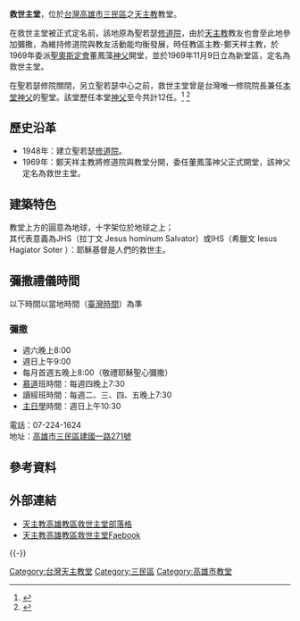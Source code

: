 {{Infobox religious building
| building_name=救世主堂
| infobox_width=
| image=高雄市救世主堂.jpg
| caption=救世主堂
| location=[[高雄市|高雄市]][[三民區|三民區]]
| country={{ROC-TW}}
| geo=
| religious_affiliation=[[天主教|天主教]]
| status=[[教堂|教堂]]
| leadership=
| website= 
| architect=
| architecture_style=
| groundbreaking =1969年
| year_completed=1969年
| specifications = yes
| capacity =
| length = 
| width = 
| height_nave = 
| height_max = 
| dome_dia_outer = 
| dome_dia_inner = 
}}

'''救世主堂'''，位於[[台灣|台灣]][[高雄市|高雄市]][[三民區|三民區]]之[[天主教|天主教]]教堂。

在救世主堂被正式定名前，該地原為聖若瑟[[修道院|修道院]]，由於[[天主教|天主教]]教友也會至此地參加彌撒，為維持修道院與教友活動能均衡發展，時任教區主教-鄭天祥主教，於1969年委派[[聖奧斯定會|聖奧斯定會]]董鳳藻[[神父|神父]]開堂，並於1969年11月9日立為新堂區，定名為救世主堂。

在聖若瑟修院關閉，另立聖若瑟中心之前，救世主堂曾是台灣唯一修院院長兼任[[本堂神父|本堂神父]]的聖堂。該堂歷任本堂[[神父|神父]]至今共計12任。<ref>{{Cite web |url=http://oursavior.pixnet.net/blog/post/93740030 |title=歷任神父/主任司鐸 |accessdate=2014-12-08 |archive-date=2014-12-11 |archive-url=https://web.archive.org/web/20141211162310/http://oursavior.pixnet.net/blog/post/93740030 |dead-url=no }}</ref>
<ref>{{Cite web |url=http://oursavior.pixnet.net/blog/post/92467932 |title=認識救世主堂 |accessdate=2014-12-08 |archive-date=2014-12-11 |archive-url=https://web.archive.org/web/20141211151940/http://oursavior.pixnet.net/blog/post/92467932 |dead-url=no }}</ref>

== 歷史沿革 ==

* 1948年：建立聖若瑟[[修道院|修道院]]。
* 1969年：鄭天祥主教將修道院與教堂分開，委任董鳳藻神父正式開堂，該神父定名為救世主堂。

== 建築特色 ==

教堂上方的圓意為地球，十字架位於地球之上；<br>
其代表意義為JHS（拉丁文 Jesus hominum Salvator）或IHS（希臘文 Iesus Hagiator Soter ）：耶穌基督是人們的救世主。

== 彌撒禮儀時間 ==
以下時間以當地時間（[[國家標準時間|臺灣時間]]）為準

=== 彌撒 ===
*週六晚上8:00
*週日上午9:00
*每月首週五晚上8:00（敬禮耶穌聖心彌撒）
*[[慕道|慕道]]班時間：每週四晚上7:30
*讀經班時間：每週二、三、四、五晚上7:30
*[[主日學|主日學]]時間：週日上午10:30

電話：07-224-1624<br />
地址：[https://www.google.com.tw/maps/place/802%E9%AB%98%E9%9B%84%E5%B8%82%E8%8B%93%E9%9B%85%E5%8D%80%E5%BB%BA%E5%9C%8B%E4%B8%80%E8%B7%AF271%E8%99%9F/@22.6337388,120.3182316,17z/data=!3m1!4b1!4m2!3m1!1s0x346e04eaaa022fd9:0x69b4dd7b651c1128 高雄市三民區建國一路271號] {{Wayback|url=https://www.google.com.tw/maps/place/802%E9%AB%98%E9%9B%84%E5%B8%82%E8%8B%93%E9%9B%85%E5%8D%80%E5%BB%BA%E5%9C%8B%E4%B8%80%E8%B7%AF271%E8%99%9F/@22.6337388,120.3182316,17z/data=!3m1!4b1!4m2!3m1!1s0x346e04eaaa022fd9:0x69b4dd7b651c1128 |date=20201023114024 }}

== 參考資料 ==
<references/>

== 外部連結 ==
* [http://oursavior.pixnet.net/blog 天主教高雄教區救世主堂部落格] {{Wayback|url=http://oursavior.pixnet.net/blog |date=20141211151822 }}
* [https://www.facebook.com/oursavior 天主教高雄教區救世主堂Faebook]

{{-}}

[[Category:台灣天主教堂|Category:台灣天主教堂]]
[[Category:三民區|Category:三民區]]
[[Category:高雄市教堂|Category:高雄市教堂]]